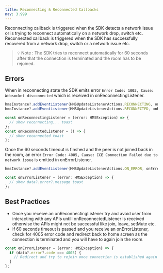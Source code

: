 ```yaml
---
title: Reconnecting & Reconnected Callbacks
nav: 3.999
---
```

Reconnecting callback is triggered when the SDK detects a network issue or is trying to reconnect automatically on a network drop, switch etc. 
Reconnected callback is triggered when the SDK  has successfully recovered from a network drop, switch or a network issue etc.

> 💡 Note : The SDK tries to reconnect automatically for 60 seconds after that the connection is terminated and the room has to be rejoined.

## Errors

When in reconnecting state the SDK emits error `Error Code: 1003, Cause: Websocket disconnected` which is received in onReconnectingListener.

```js
hmsInstance?.addEventListener(HMSUpdateListenerActions.RECONNECTING, onReconnectingListener);
hmsInstance?.addEventListener(HMSUpdateListenerActions.RECONNECTED, onReconnectedListener);

const onReconnectingListener = (error: HMSException) => {
  // show reconnecting... toast
};
const onReconnectedListener = () => {
  // show reconnected toast
};
```

Once the 60 seconds timeout is finshed and the peer is not joined back in the room, an error `Error Code: 4005, Cause: ICE Connection Failed due to network issue` 
is emitted in onErrorListener.

```js
hmsInstance?.addEventListener(HMSUpdateListenerActions.ON_ERROR, onErrorListener);

const onErrorListener = (error: HMSException) => {
  // show data?.error?.message toast
};
```
## Best Practices

* Once you receive an onReconnectingListener try and avoid user from interacting with any APIs untill onReconnectedListener is received otherwise 
the APIs might not be successful like join, leave, setMute etc. 
* If 60 seconds timeout is passed and you receive an onErrorListener, check for 4005 error code and redirect back to home screen as the connection is 
terminated and you will have to again join the room.
```js
const onErrorListener = (error: HMSException) => {
  if (data?.error?.code === 4005) {
    // Redirect and try to rejoin once connection is established again
  }
};
```







